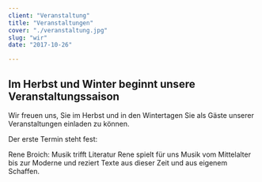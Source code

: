 ```yaml
---
client: "Veranstaltung"
title: "Veranstaltungen"
cover: "./veranstaltung.jpg"
slug: "wir"
date: "2017-10-26"

---
```


## Im Herbst und Winter beginnt unsere Veranstaltungssaison

Wir freuen uns, Sie im Herbst und in den Wintertagen Sie als Gäste unserer
Veranstaltungen einladen zu können.

Der erste Termin steht fest:

Rene Broich: Musik trifft Literatur
Rene spielt für uns Musik vom Mittelalter bis zur Moderne und reziert Texte
aus dieser Zeit und aus eigenem Schaffen.
